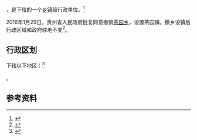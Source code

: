 {{中国乡级行政区|52/05/23/209/000}}

'''{{PAGENAMEBASE}}'''，是{{PRC admin/fullname|52/05/23/209/000|3}}下辖的一个[[乡镇|乡镇]]级行政单位。<ref>{{PRC admin/ref sgc|{{PRC admin/parent|52/05/23/209/000}}}}</ref>

2016年1月29日，贵州省人民政府批复同意撤销[[茶园乡_(金沙县)|茶园乡]]，设置茶园镇。撤乡设镇后行政区域和政府驻地不变<ref>{{Cite web |url=http://gzsrmzfgb.gzgov.gov.cn/show.aspx?id=12352 |title=省人民政府关于同意金沙县木孔乡等6个乡撤乡设镇的批复（黔府函〔2016〕53号） |access-date=2017-09-04 |archive-url=https://web.archive.org/web/20170905011016/http://gzsrmzfgb.gzgov.gov.cn/show.aspx?id=12352 |archive-date=2017-09-05 |dead-url=yes }}</ref>。

== 行政区划 ==

{{PAGENAMEBASE}}下辖以下地区：<ref>{{PRC admin/ref sgc|52/05/23/209/000}}</ref>

{{PRC admin/children|52/05/23/209/000}}。

== 参考资料 ==

{{reflist}}

{{行政区划小作品}}
{{PRC admin/navcat|52/05/23/209/000}}